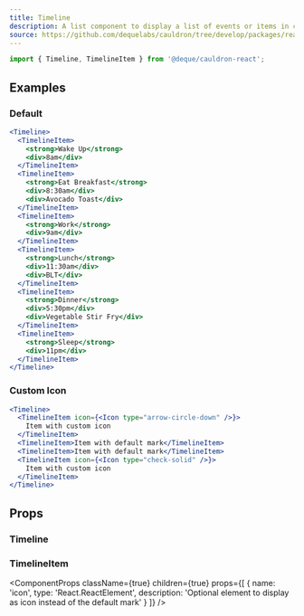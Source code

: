 ```yaml
---
title: Timeline
description: A list component to display a list of events or items in chronological order.
source: https://github.com/dequelabs/cauldron/tree/develop/packages/react/src/components/Timeline/Timeline.tsx
---
```



```js
import { Timeline, TimelineItem } from '@deque/cauldron-react';
```

## Examples

### Default

```jsx example
<Timeline>
  <TimelineItem>
    <strong>Wake Up</strong>
    <div>8am</div>
  </TimelineItem>
  <TimelineItem>
    <strong>Eat Breakfast</strong>
    <div>8:30am</div>
    <div>Avocado Toast</div>
  </TimelineItem>
  <TimelineItem>
    <strong>Work</strong>
    <div>9am</div>
  </TimelineItem>
  <TimelineItem>
    <strong>Lunch</strong>
    <div>11:30am</div>
    <div>BLT</div>
  </TimelineItem>
  <TimelineItem>
    <strong>Dinner</strong>
    <div>5:30pm</div>
    <div>Vegetable Stir Fry</div>
  </TimelineItem>
  <TimelineItem>
    <strong>Sleep</strong>
    <div>11pm</div>
  </TimelineItem>
</Timeline>
```

### Custom Icon

```jsx example
<Timeline>
  <TimelineItem icon={<Icon type="arrow-circle-down" />}>
    Item with custom icon
  </TimelineItem>
  <TimelineItem>Item with default mark</TimelineItem>
  <TimelineItem>Item with default mark</TimelineItem>
  <TimelineItem icon={<Icon type="check-solid" />}>
    Item with custom icon
  </TimelineItem>
</Timeline>
```

## Props

### Timeline

<ComponentProps className={true} children={true} />

### TimelineItem

<ComponentProps
  className={true}
  children={true}
  props={[
    {
      name: 'icon',
      type: 'React.ReactElement',
      description:
        'Optional element to display as icon instead of the default mark'
    }
  ]}
/>
